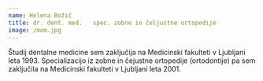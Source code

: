 ```yaml
---
name: Helena Božič
title: dr. dent. med.   spec. zobne in čeljustne ortopedije
image: /mom.jpg
---
```


Študij dentalne medicine sem zaključija na Medicinski fakulteti v Ljubljani leta 1993.  Specializacijo iz zobne in čejustne ortopedije (ortodontije) pa sem zaključila na Medicinski fakulteti v Ljubljani leta 2001.
